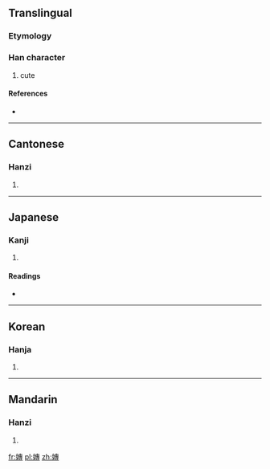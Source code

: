 ==Translingual==

===Etymology===
{{Han compound|女|專|c1=s|c2=p|t1=female|ls=psc}}

===Han character===
{{Han char|rn=38|rad=女|as=11|sn=14|four=4544<sub>3</sub>|canj=女十戈戈 (VJII)}}

# cute

====References====
* {{Han ref|kx=0270.070|dkj=06662|dj=0538.030|hdz=21075.140|uh=5AE5|ud=23269|bh=E16D|bd=57709}}

----

==Cantonese==

===Hanzi===
{{yue-hanzi|jyut=|y=jyun1}}

# {{defn|Cantonese|sort=女11}}

----

==Japanese==

===Kanji===
{{ja-kanji|grade=|rs=女11}}

# {{defn|Japanese|sort=女11}}

====Readings====
* {{ja-readings|on=[[せん]] (sen), [[たん]] (tan), [[だん]] (dan)|kun=[[もつぱら]] (motsupara), [[ととのへる]] (totonoheru)}}

----

==Korean==

===Hanja===
{{ko-hanja|hangeul=전|rv=jeon|mr=chŏn}}

# {{defn|Korean|sort=女11}}

----

==Mandarin==

===Hanzi===
{{cmn-hanzi|pin=[[zhuān]] ([[zhuan1]])|wg=chuan<sup>1</sup>}}

# {{defn|Mandarin|sort=女11}}

[[fr:嫥]]
[[pl:嫥]]
[[zh:嫥]]